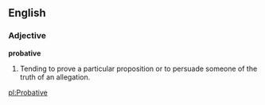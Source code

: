 ==English==
===Adjective===
'''probative'''
#Tending to prove a particular proposition or to persuade someone of the truth of an allegation.

[[pl:Probative]]